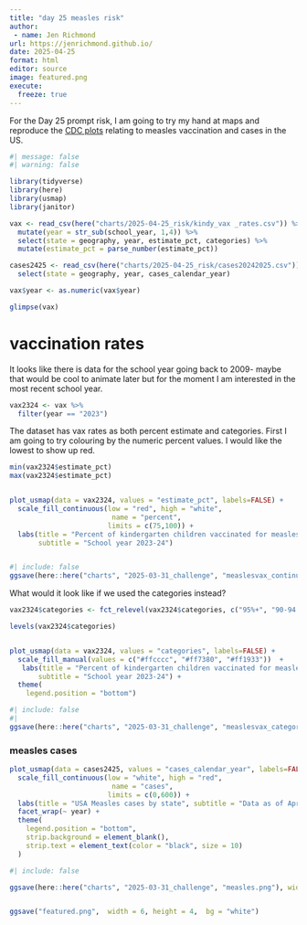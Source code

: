 ```yaml
---
title: "day 25 measles risk"
author:
 - name: Jen Richmond
url: https://jenrichmond.github.io/
date: 2025-04-25
format: html
editor: source
image: featured.png
execute:
  freeze: true
---
```




For the Day 25 prompt risk, I am going to try my hand at maps and reproduce the [CDC plots](https://www.cdc.gov/measles/data-research/index.html#cdc_data_surveillance_section_7-mmr-vaccine-coverage-for-kindergarteners-by-school-year-2009%e2%80%932024) relating to measles vaccination and cases in the US. 


```r
#| message: false
#| warning: false

library(tidyverse)
library(here)
library(usmap)
library(janitor)

vax <- read_csv(here("charts/2025-04-25_risk/kindy_vax _rates.csv")) %>%
  mutate(year = str_sub(school_year, 1,4)) %>%
  select(state = geography, year, estimate_pct, categories) %>%
  mutate(estimate_pct = parse_number(estimate_pct)) 

cases2425 <- read_csv(here("charts/2025-04-25_risk/cases20242025.csv")) %>%
  select(state = geography, year, cases_calendar_year)

vax$year <- as.numeric(vax$year)

glimpse(vax)

```

# vaccination rates

It looks like there is data for the school year going back to 2009- maybe that would be cool to animate later but for the moment I am interested in the most recent school year. 

```r

vax2324 <- vax %>%
  filter(year == "2023") 

```

The dataset has vax rates as both percent estimate and categories. First I am going to try colouring by the numeric percent values. I would like the lowest to show up red. 

```r
min(vax2324$estimate_pct)
max(vax2324$estimate_pct)


plot_usmap(data = vax2324, values = "estimate_pct", labels=FALSE) +
  scale_fill_continuous(low = "red", high = "white", 
                         name = "percent", 
                        limits = c(75,100)) +
  labs(title = "Percent of kindergarten children vaccinated for measles by state", 
       subtitle = "School year 2023-24")



```

```r
#| include: false
ggsave(here::here("charts", "2025-03-31_challenge", "measlesvax_continuous.png"), width = 6, height = 4,  bg = "white")
```


What would it look like if we used the categories instead? 

```r

vax2324$categories <- fct_relevel(vax2324$categories, c("95%+", "90-94.9%", "Less than 90%"))

levels(vax2324$categories)


plot_usmap(data = vax2324, values = "categories", labels=FALSE) +
  scale_fill_manual(values = c("#ffcccc", "#ff7380", "#ff1933"))  +
   labs(title = "Percent of kindergarten children vaccinated for measles by state", 
       subtitle = "School year 2023-24") +
  theme(
    legend.position = "bottom")

```

```r
#| include: false
#| 
ggsave(here::here("charts", "2025-03-31_challenge", "measlesvax_categorical.png"), width = 6, height = 4,  bg = "white")

```


### measles cases


```r
plot_usmap(data = cases2425, values = "cases_calendar_year", labels=FALSE) +
  scale_fill_continuous(low = "white", high = "red", 
                         name = "cases", 
                        limits = c(0,600)) +
  labs(title = "USA Measles cases by state", subtitle = "Data as of April 17, 2025", caption = "Data from CDC \nhttps://www.cdc.gov/measles/data-research/index.html") +
  facet_wrap(~ year) +
  theme(
    legend.position = "bottom",
    strip.background = element_blank(),
    strip.text = element_text(color = "black", size = 10)
  )
```

```r
#| include: false

ggsave(here::here("charts", "2025-03-31_challenge", "measles.png"), width = 6, height = 4,  bg = "white")


ggsave("featured.png",  width = 6, height = 4,  bg = "white")
```

